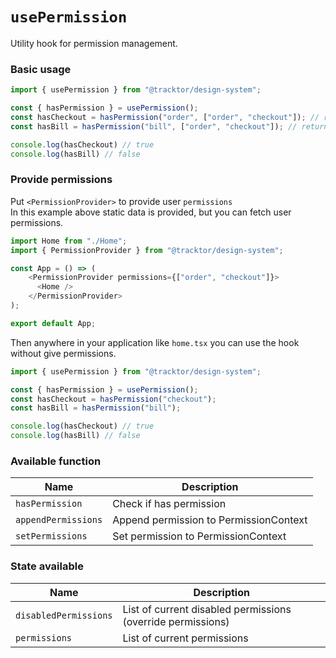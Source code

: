
<Meta title="Hooks/usePermission"/>

# `usePermission`

Utility hook for permission management.

### Basic usage

```typescript jsx
import { usePermission } from "@tracktor/design-system";

const { hasPermission } = usePermission();
const hasCheckout = hasPermission("order", ["order", "checkout"]); // return true
const hasBill = hasPermission("bill", ["order", "checkout"]); // return false

console.log(hasCheckout) // true
console.log(hasBill) // false
```

### Provide permissions

Put `<PermissionProvider>` to provide user `permissions`<br/>
In this example above static data is provided, but you can fetch user permissions.

```typescript jsx
import Home from "./Home";
import { PermissionProvider } from "@tracktor/design-system";

const App = () => (
    <PermissionProvider permissions={["order", "checkout"]}>
      <Home />
    </PermissionProvider>
);

export default App;
```

Then anywhere in your application like `home.tsx` you can use the hook without give permissions.

```typescript jsx
import { usePermission } from "@tracktor/design-system";

const { hasPermission } = usePermission();
const hasCheckout = hasPermission("checkout");
const hasBill = hasPermission("bill");

console.log(hasCheckout) // true
console.log(hasBill) // false
```

### Available function

| Name                | Description                            |
|---------------------|----------------------------------------|
| `hasPermission`     | Check if has permission                |
| `appendPermissions` | Append permission to PermissionContext |
| `setPermissions`    | Set permission to PermissionContext    |


### State available

| Name                  | Description                                                 |
|-----------------------|-------------------------------------------------------------|
| `disabledPermissions` | List of current disabled permissions (override permissions) |
| `permissions`         | List of current permissions                                 |

